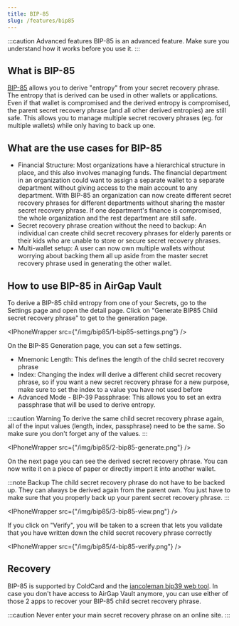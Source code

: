 ```yaml
---
title: BIP-85
slug: /features/bip85
---
```



:::caution Advanced features
BIP-85 is an advanced feature. Make sure you understand how it works before you use it.
:::

## What is BIP-85

[BIP-85](https://github.com/bitcoin/bips/blob/master/bip-0085.mediawiki) allows you to derive "entropy" from your secret recovery phrase.
The entropy that is derived can be used in other wallets or applications.
Even if that wallet is compromised and the derived entropy is compromised, the parent secret recovery phrase (and all other derived entropies) are still safe.
This allows you to manage multiple secret recovery phrases (eg. for multiple wallets) while only having to back up one.

## What are the use cases for BIP-85

- Financial Structure: Most organizations have a hierarchical structure in place, and this also involves managing funds. The financial department in an organization could want to assign a separate wallet to a separate department without giving access to the main account to any department. With BIP-85 an organization can now create different secret recovery phrases for different departments without sharing the master secret recovery phrase. If one department's finance is compromised, the whole organization and the rest department are still safe.
- Secret recovery phrase creation without the need to backup: An individual can create child secret recovery phrases for elderly parents or their kids who are unable to store or secure secret recovery phrases.
- Multi-wallet setup: A user can now own multiple wallets without worrying about backing them all up aside from the master secret recovery phrase used in generating the other wallet.

## How to use BIP-85 in AirGap Vault

To derive a BIP-85 child entropy from one of your Secrets, go to the Settings page and open the detail page.
Click on "Generate BIP85 Child secret recovery phrase" to get to the generation page.

<IPhoneWrapper src={"/img/bip85/1-bip85-settings.png"} />

On the BIP-85 Generation page, you can set a few settings.

- Mnemonic Length: This defines the length of the child secret recovery phrase
- Index: Changing the index will derive a different child secret recovery phrase, so if you want a new secret recovery phrase for a new purpose, make sure to set the index to a value you have not used before
- Advanced Mode - BIP-39 Passphrase: This allows you to set an extra passphrase that will be used to derive entropy.

:::caution Warning
To derive the same child secret recovery phrase again, all of the input values (length, index, passphrase) need to be the same. So make sure you don't forget any of the values.
:::

<IPhoneWrapper src={"/img/bip85/2-bip85-generate.png"} />

On the next page you can see the derived secret recovery phrase. You can now write it on a piece of paper or directly import it into another wallet.

:::note Backup
The child secret recovery phrase do not have to be backed up. They can always be derived again from the parent own. You just have to make sure that you properly back up your parent secret recovery phrase.
:::

<IPhoneWrapper src={"/img/bip85/3-bip85-view.png"} />

If you click on "Verify", you will be taken to a screen that lets you validate that you have written down the child secret recovery phrase correctly

<IPhoneWrapper src={"/img/bip85/4-bip85-verify.png"} />

## Recovery

BIP-85 is supported by ColdCard and the [iancoleman bip39 web tool](https://iancoleman.io/bip39/). In case you don't have access to AirGap Vault anymore, you can use either of those 2 apps to recover your BIP-85 child secret recovery phrase.

:::caution
Never enter your main secret recovery phrase on an online site.
:::
